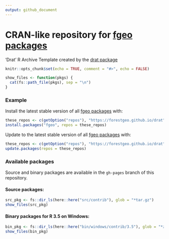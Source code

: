 ```yaml
---
output: github_document
---
```


# CRAN-like repository for [__fgeo__ packages](https://forestgeo.github.io/fgeo/)

'Drat' R Archive Template created by the [drat package](https://CRAN.R-project.org/package=drat)

```r
knitr::opts_chunk$set(echo = TRUE, comment = "#>", echo = FALSE)

show_files <- function(pkgs) {
  cat(fs::path_file(pkgs), sep = "\n")
}
```

### Example

Install the latest stable version of all [fgeo packages](https://forestgeo.github.io/fgeo/) with:

```R
these_repos <- c(getOption("repos"), "https://forestgeo.github.io/drat")
install.packages("fgeo", repos = these_repos)
```

Update to the latest stable version of all [fgeo packages](https://forestgeo.github.io/fgeo/) with:

```R
these_repos <- c(getOption("repos"), "https://forestgeo.github.io/drat")
update.packages(repos = these_repos)
```

### Available packages

Source and binary packages are available in the `gh-pages` branch of this repository.

#### Source packages:

```r
src_pkg <- fs::dir_ls(here::here("src/contrib"), glob = "*tar.gz")
show_files(src_pkg)
```

#### Binary packages for R 3.5 on Windows:

```r
bin_pkg <- fs::dir_ls(here::here("bin/windows/contrib/3.5"), glob = "*zip")
show_files(bin_pkg)
```

